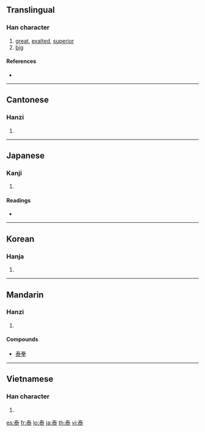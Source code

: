 {{see also|秦}}
==Translingual==

===Han character===
{{Han char|rn=85|rad=水|as=05|sn=9|four=5013<sub>2</sub>|canj=手大水 (QKE)}}

# [[great]], [[exalted]], [[superior]]
# [[big]]

====References====
* {{Han ref|kx=0618.150|dkj=17325|dj=1013.100|hdz=31577.030|uh=6CF0|ud=27888|bh=AEF5|bd=44789}}

----

==Cantonese==

===Hanzi===
{{yue-hanzi|jyut=|y=taai3}}

# {{defn|Cantonese|sort=水05}}

----

==Japanese==

===Kanji===
{{ja-kanji|grade=c|rs=水05}}

# {{defn|Japanese}}

====Readings====
* {{ja-readings|on=[[たい]] (tai)|kun=[[やすい]] (yasui), [[おおきい]] (ookii), [[おごる]] (ogoru)}}

----

==Korean==

===Hanja===
{{ko-hanja|hangeul=태|eumhun=|rv=tae|mr=t'ae|y=thay}}

# {{defn|Korean|sort=水05}}

----

==Mandarin==

===Hanzi===
{{cmn-hanzi|pin=[[tài]] ([[tai4]]), [[yǎng]] ([[yang3]])|wg=t'ai<sup>4</sup>, yang<sup>3</sup>}}

# {{defn|Mandarin|sort=水05}}
====Compounds====
* [[泰拳]]

----

==Vietnamese==

===Han character===
{{vi-hantu|[[thái]]|rs=水05}}

# {{defn|Vietnamese|sort=水05}}

[[es:泰]]
[[fr:泰]]
[[lo:泰]]
[[ja:泰]]
[[th:泰]]
[[vi:泰]]